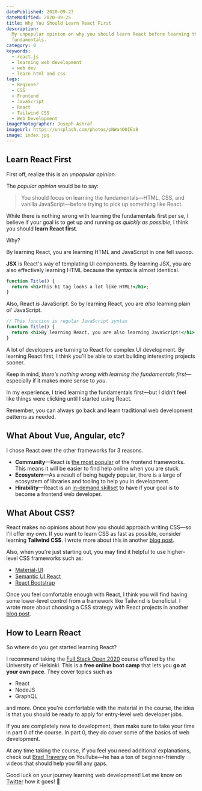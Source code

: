 ```yaml
---
datePublished: 2020-09-23
dateModified: 2020-09-25
title: Why You Should Learn React First
description:
  My unpopular opinion on why you should learn React before learning the
  fundamentals.
category: 0
keywords:
  - react.js
  - learning web development
  - web dev
  - learn html and css
tags:
  - Beginner
  - CSS
  - Frontend
  - JavaScript
  - React
  - Tailwind CSS
  - Web Development
imagePhotographer: Joseph Ashraf
imageUrl: https://unsplash.com/photos/pNWa4OOIEa8
image: index.jpg
---
```


## Learn React First

First off, realize this is an _unpopular opinion_.

The _popular opinion_ would be to say:

> You should focus on learning the fundamentals—HTML, CSS, and vanilla
> JavaScript—before trying to pick up something like React.

While there is nothing wrong with learning the fundamentals first per se, I
believe if your goal is to get up and running _as quickly as possible_, I think
you should **learn React first**.

Why?

By learning React, you are learning HTML and JavaScript in one fell swoop.

**JSX** is React's way of templating UI components. By learning JSX, you are
also effectively learning HTML because the syntax is almost identical.

```jsx
function Title() {
  return <h1>This h1 tag looks a lot like HTML!</h1>;
}
```

Also, React _is_ JavaScript. So by learning React, you are _also_ learning plain
ol' JavaScript.

```jsx
// This function is regular JavaScript syntax
function Title() {
  return <h1>By learning React, you are also learning JavaScript!</h1>;
}
```

A lot of developers are turning to React for complex UI development. By learning
React first, I think you'll be able to start building interesting projects
sooner.

Keep in mind, _there's nothing wrong with learning the fundamentals
first_—especially if it makes more sense to _you_.

In my experience, I tried learning the fundamentals first—but I didn't feel like
things were clicking until I started using React.

Remember, you can always go back and learn traditional web development patterns
as needed.

## What About Vue, Angular, etc?

I chose React over the other frameworks for 3 reasons.

- **Community**—React is
  [the most popular](https://blog.logrocket.com/state-of-javascript-what-are-the-most-in-demand-frontend-frameworks-in-2020/)
  of the frontend frameworks. This means it will be easier to find help online
  when you are stuck.
- **Ecosystem**—As a result of being hugely popular, there is a large of
  ecosystem of libraries and tooling to help you in development.
- **Hirability**—React is an
  [in-demand skillset](https://binaryinformatics.com/front-end-frameworks-2020/)
  to have if your goal is to become a frontend web developer.

## What About CSS?

React makes no opinions about how you should approach writing CSS—so I'll offer
my own. If you want to learn CSS as fast as possible, consider learning
**Tailwind CSS**. I wrote more about this in another
[blog post](/blog/learn-css).

Also, when you're just starting out, you may find it helpful to use higher-level
CSS frameworks such as:

- [Material-UI](https://material-ui.com/)
- [Semantic UI React](https://react.semantic-ui.com/)
- [React Bootstrap](https://react-bootstrap.github.io/)

Once you feel comfortable enough with React, I think you will find having some
lower-level control from a framework like Tailwind is beneficial. I wrote more
about choosing a CSS strategy with React projects in another
[blog post](/blog/react-css).

## How to Learn React

So where do you get started learning React?

I recommend taking the [Full Stack Open 2020](https://fullstackopen.com/en/)
course offered by the University of Helsinki. This is a **free online boot
camp** that lets you **go at your own pace**. They cover topics such as

- React
- NodeJS
- GraphQL

and more. Once you're comfortable with the material in the course, the idea is
that you should be ready to apply for entry-level web developer jobs.

If you are completely new to development, then make sure to take your time in
part 0 of the course. In part 0, they do cover some of the basics of web
development.

At any time taking the course, if you feel you need additional explanations,
check out [Brad Traversy](https://www.youtube.com/user/TechGuyWeb) on YouTube—he
has a ton of beginner-friendly videos that should help you fill any gaps.

Good luck on your journey learning web development! Let me know on
[Twitter](https://twitter.com/swkeever) how it goes! 🙂
